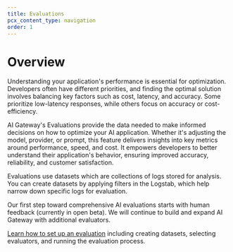 ```yaml
---
title: Evaluations
pcx_content_type: navigation
order: 1
---
```


# Overview

Understanding your application's performance is essential for optimization. Developers often have different priorities, and finding the optimal solution involves balancing key factors such as cost, latency, and accuracy. Some prioritize low-latency responses, while others focus on accuracy or cost-efficiency.

AI Gateway's Evaluations provide the data needed to make informed decisions on how to optimize your AI application. Whether it's adjusting the model, provider, or prompt, this feature delivers insights into key metrics around performance, speed, and cost. It empowers developers to better understand their application's behavior, ensuring improved accuracy, reliability, and customer satisfaction.

Evaluations use datasets which  are collections of logs stored for analysis. You can create datasets by applying filters in the Logstab, which help narrow down specific logs for evaluation.

Our first step toward comprehensive AI evaluations starts with human feedback (currently in open beta). We will continue to build and expand AI Gateway with additional evaluators.

[Learn how to set up an evaluation](/set-up-evaluations/) including creating datasets, selecting evaluators, and running the evaluation process.
